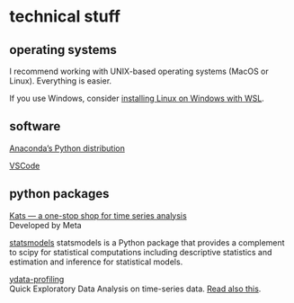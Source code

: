 # technical stuff {.unnumbered}

## operating systems

I recommend working with UNIX-based operating systems (MacOS or Linux). Everything is easier.

If you use Windows, consider [installing Linux on Windows with WSL](https://learn.microsoft.com/en-us/windows/wsl/install).

## software

[Anaconda's Python distribution](https://www.anaconda.com/download)

[VSCode](https://code.visualstudio.com/download)

## python packages

[Kats — a one-stop shop for time series analysis](https://engineering.fb.com/2021/06/21/open-source/kats/)  
Developed by Meta

[statsmodels](https://www.statsmodels.org/stable/)
statsmodels is a Python package that provides a complement to scipy for statistical computations including descriptive statistics and estimation and inference for statistical models.

[ydata-profiling](https://ydata-profiling.ydata.ai/docs/master/pages/use_cases/time_series_datasets.html)  
Quick Exploratory Data Analysis on time-series data. [Read also this](https://towardsdatascience.com/how-to-do-an-eda-for-time-series-cbb92b3b1913).